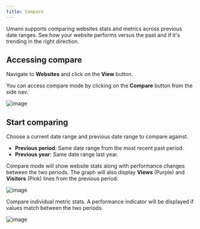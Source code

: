 ```yaml
---
title: Compare
---
```


Umami supports comparing websites stats and metrics across previous date ranges. See how your website performs versus the past and if it's
trending in the right direction.

## Accessing compare

Navigate to **Websites** and click on the **View** button.

You can access compare mode by clicking on the **Compare** button from the side nav.

![image](/images/docs/v3/traffic-navbar.png)

## Start comparing

Choose a current date range and previous date range to compare against.

- **Previous period**: Same date range from the most recent past period.
- **Previous year**: Same date range last year.

Compare mode will show website stats along with performance changes between the two periods.
The graph will also display **Views** (Purple) and **Visitors** (Pink) lines from the previous period.

![image](/images/docs/v3/compare-graph.png)

Compare individual metric stats. A performance indicator will be displayed if values match between the two periods.

![image](/images/docs/v3/compare-metrics.png)

